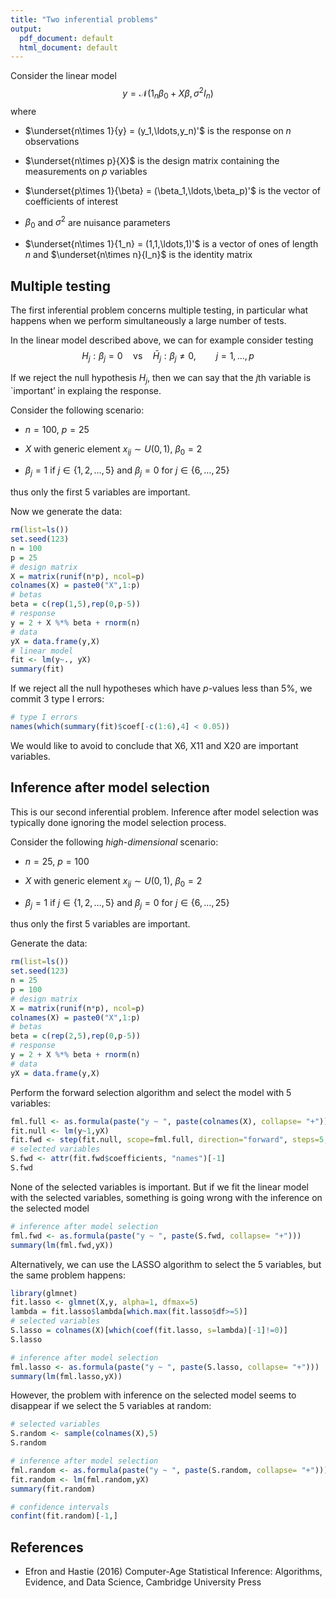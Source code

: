 ```yaml
---
title: "Two inferential problems"
output:
  pdf_document: default
  html_document: default
---
```


Consider the linear model
$$ y = \mathcal{N}(1_n \beta_0 + X\beta, \sigma^2I_n)$$
where 

* $\underset{n\times 1}{y} = (y_1,\ldots,y_n)'$ is the response on $n$ observations

* $\underset{n\times p}{X}$ is the design matrix containing the measurements on $p$ variables 

* $\underset{p\times 1}{\beta} = (\beta_1,\ldots,\beta_p)'$ is the vector of coefficients of interest

* $\beta_0$ and $\sigma^2$ are nuisance parameters

* $\underset{n\times 1}{1_n} = (1,1,\ldots,1)'$ is a vector of ones of length $n$ and $\underset{n\times n}{I_n}$ is the identity matrix



## Multiple testing

The first inferential problem concerns multiple testing, in particular what happens when we perform simultaneously a large number of tests. 

In the linear model described above, we can for example consider testing 
$$H_j: \beta_j = 0 \quad \mathrm{vs} \quad \bar{H}_j: \beta_j \neq 0, \qquad j = 1,\ldots,p$$

If we reject the null hypothesis $H_j$, then we can say that the $j$th variable is `important' in explaing the response. 

Consider the following scenario:

* $n=100$, $p=25$

* $X$ with generic element $x_{ij} \sim U(0,1)$, $\beta_0=2$

* $\beta_j=1$ if $j\in\{1,2,\ldots,5\}$ and $\beta_j=0$ for $j \in \{6,\ldots,25\}$

thus only the first 5 variables are important. 

Now we generate the data:

```r
rm(list=ls())
set.seed(123)
n = 100
p = 25
# design matrix
X = matrix(runif(n*p), ncol=p)
colnames(X) = paste0("X",1:p)
# betas
beta = c(rep(1,5),rep(0,p-5))
# response
y = 2 + X %*% beta + rnorm(n)
# data
yX = data.frame(y,X)
# linear model
fit <- lm(y~., yX)
summary(fit)
```

If we reject all the null hypotheses which have $p$-values less than $5\%$, we commit 3 type I errors: 

```r
# type I errors
names(which(summary(fit)$coef[-c(1:6),4] < 0.05))
```

We would like to avoid to conclude that X6, X11 and X20 are important variables.

## Inference after model selection

This is our second inferential problem. Inference after model selection was typically done ignoring the model selection process.

Consider the following *high-dimensional* scenario:

* $n=25$, $p=100$

* $X$ with generic element $x_{ij} \sim U(0,1)$, $\beta_0=2$

* $\beta_j=1$ if $j\in\{1,2,\ldots,5\}$ and $\beta_j=0$ for $j \in \{6,\ldots,25\}$

thus only the first 5 variables are important. 

Generate the data:

```r
rm(list=ls())
set.seed(123)
n = 25
p = 100
# design matrix
X = matrix(runif(n*p), ncol=p)
colnames(X) = paste0("X",1:p)
# betas
beta = c(rep(2,5),rep(0,p-5))
# response
y = 2 + X %*% beta + rnorm(n)
# data
yX = data.frame(y,X)
```

Perform the forward selection algorithm and select the model with 5 variables:

```r
fml.full <- as.formula(paste("y ~ ", paste(colnames(X), collapse= "+")))
fit.null <- lm(y~1,yX)
fit.fwd <- step(fit.null, scope=fml.full, direction="forward", steps=5, trace=0)
# selected variables
S.fwd <- attr(fit.fwd$coefficients, "names")[-1]
S.fwd
```

None of the selected variables is important. But if we fit the linear model with the selected variables, something is going wrong with the inference on the selected model

```r
# inference after model selection
fml.fwd <- as.formula(paste("y ~ ", paste(S.fwd, collapse= "+")))
summary(lm(fml.fwd,yX))
```

Alternatively, we can use the LASSO algorithm to select the 5 variables, but the same problem happens: 

```r
library(glmnet)
fit.lasso <- glmnet(X,y, alpha=1, dfmax=5)
lambda = fit.lasso$lambda[which.max(fit.lasso$df>=5)]
# selected variables
S.lasso = colnames(X)[which(coef(fit.lasso, s=lambda)[-1]!=0)]
S.lasso

# inference after model selection
fml.lasso <- as.formula(paste("y ~ ", paste(S.lasso, collapse= "+")))
summary(lm(fml.lasso,yX))
```

However, the problem with inference on the selected model seems to disappear if we select the 5 variables at random:

```r
# selected variables
S.random <- sample(colnames(X),5)
S.random

# inference after model selection
fml.random <- as.formula(paste("y ~ ", paste(S.random, collapse= "+")))
fit.random <- lm(fml.random,yX)
summary(fit.random)

# confidence intervals
confint(fit.random)[-1,]
```

## References 

* Efron and Hastie (2016) Computer-Age Statistical Inference: Algorithms, Evidence, and Data Science, Cambridge University Press

